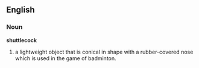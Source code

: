 ==English==
===Noun===
'''shuttlecock'''

#a lightweight object that is conical in shape with a rubber-covered nose which is used in the game of badminton.
